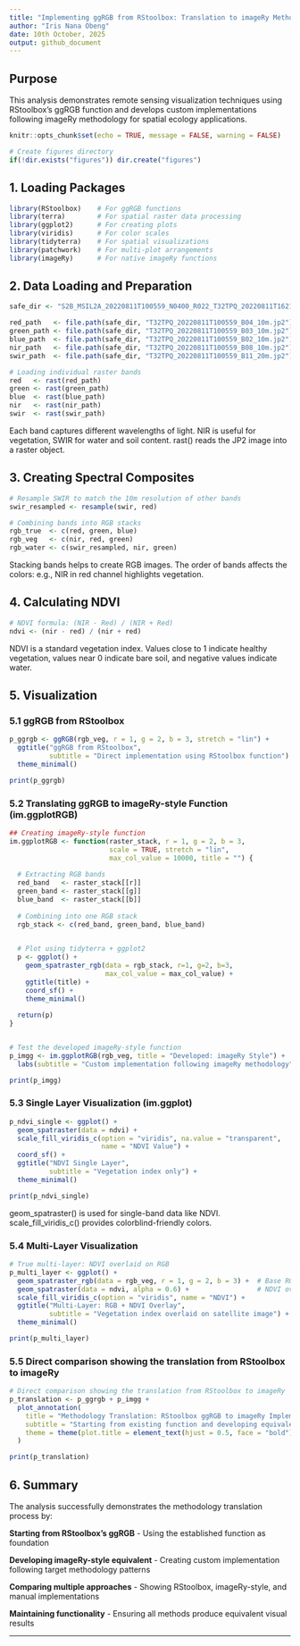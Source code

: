 ```yaml
---
title: "Implementing ggRGB from RStoolbox: Translation to imageRy Methodology"
author: "Iris Nana Obeng"
date: 10th October, 2025 
output: github_document
---
```


## Purpose
This analysis demonstrates remote sensing visualization techniques using RStoolbox's ggRGB function and develops custom implementations following imageRy methodology for spatial ecology applications.


```r
knitr::opts_chunk$set(echo = TRUE, message = FALSE, warning = FALSE)
```
```r
# Create figures directory
if(!dir.exists("figures")) dir.create("figures")
```


## 1. Loading Packages
```r
library(RStoolbox)    # For ggRGB functions
library(terra)        # For spatial raster data processing
library(ggplot2)      # For creating plots
library(viridis)      # For color scales
library(tidyterra)    # For spatial visualizations
library(patchwork)    # For multi-plot arrangements
library(imageRy)      # For native imageRy functions
```

## 2. Data Loading and Preparation
```r
safe_dir <- "S2B_MSIL2A_20220811T100559_N0400_R022_T32TPQ_20220811T162101.SAFE"

red_path   <- file.path(safe_dir, "T32TPQ_20220811T100559_B04_10m.jp2")    # Red band
green_path <- file.path(safe_dir, "T32TPQ_20220811T100559_B03_10m.jp2")    # Green band
blue_path  <- file.path(safe_dir, "T32TPQ_20220811T100559_B02_10m.jp2")    # Blue band
nir_path   <- file.path(safe_dir, "T32TPQ_20220811T100559_B08_10m.jp2")    # Near-Infrared band
swir_path  <- file.path(safe_dir, "T32TPQ_20220811T100559_B11_20m.jp2")    # SWIR band

# Loading individual raster bands
red   <- rast(red_path)
green <- rast(green_path)
blue  <- rast(blue_path)
nir   <- rast(nir_path)
swir  <- rast(swir_path)
```
Each band captures different wavelengths of light. NIR is useful for vegetation, SWIR for water and soil content. rast() reads the JP2 image into a raster object.

## 3. Creating Spectral Composites
```r
# Resample SWIR to match the 10m resolution of other bands
swir_resampled <- resample(swir, red)

# Combining bands into RGB stacks
rgb_true  <- c(red, green, blue)
rgb_veg   <- c(nir, red, green)
rgb_water <- c(swir_resampled, nir, green)
```
Stacking bands helps to create RGB images. The order of bands affects the colors: e.g., NIR in red channel highlights vegetation.

## 4. Calculating NDVI
```r
# NDVI formula: (NIR - Red) / (NIR + Red)
ndvi <- (nir - red) / (nir + red)
```

NDVI is a standard vegetation index. Values close to 1 indicate healthy vegetation, values near 0 indicate bare soil, and negative values indicate water.

## 5. Visualization

### 5.1 ggRGB from RStoolbox
```r
p_ggrgb <- ggRGB(rgb_veg, r = 1, g = 2, b = 3, stretch = "lin") +
  ggtitle("ggRGB from RStoolbox",
          subtitle = "Direct implementation using RStoolbox function") +
  theme_minimal()

print(p_ggrgb)
```

### 5.2 Translating ggRGB to imageRy-style Function (im.ggplotRGB)
```r
## Creating imageRy-style function
im.ggplotRGB <- function(raster_stack, r = 1, g = 2, b = 3, 
                         scale = TRUE, stretch = "lin", 
                         max_col_value = 10000, title = "") {
  
  # Extracting RGB bands
  red_band   <- raster_stack[[r]]
  green_band <- raster_stack[[g]]
  blue_band  <- raster_stack[[b]]
  
  # Combining into one RGB stack
  rgb_stack <- c(red_band, green_band, blue_band)
  

  # Plot using tidyterra + ggplot2
  p <- ggplot() +
    geom_spatraster_rgb(data = rgb_stack, r=1, g=2, b=3,
                        max_col_value = max_col_value) +
    ggtitle(title) +
    coord_sf() +       
    theme_minimal()    
  
  return(p)
}


# Test the developed imageRy-style function
p_imgg <- im.ggplotRGB(rgb_veg, title = "Developed: imageRy Style") +
  labs(subtitle = "Custom implementation following imageRy methodology")

print(p_imgg)
```

### 5.3 Single Layer Visualization (im.ggplot)
```r
p_ndvi_single <- ggplot() +
  geom_spatraster(data = ndvi) +
  scale_fill_viridis_c(option = "viridis", na.value = "transparent",
                       name = "NDVI Value") +
  coord_sf() +
  ggtitle("NDVI Single Layer",
          subtitle = "Vegetation index only") +
  theme_minimal()

print(p_ndvi_single)
```
geom_spatraster() is used for single-band data like NDVI. scale_fill_viridis_c() provides colorblind-friendly colors.


### 5.4 Multi-Layer Visualization 
```r

# True multi-layer: NDVI overlaid on RGB
p_multi_layer <- ggplot() +
  geom_spatraster_rgb(data = rgb_veg, r = 1, g = 2, b = 3) +  # Base RGB layer
  geom_spatraster(data = ndvi, alpha = 0.6) +                 # NDVI overlay (60% transparent)
  scale_fill_viridis_c(option = "viridis", name = "NDVI") +
  ggtitle("Multi-Layer: RGB + NDVI Overlay",
          subtitle = "Vegetation index overlaid on satellite image") +
  theme_minimal()

print(p_multi_layer)
```
### 5.5 Direct comparison showing the translation from RStoolbox to imageRy
```r
# Direct comparison showing the translation from RStoolbox to imageRy
p_translation <- p_ggrgb + p_imgg +
  plot_annotation(
    title = "Methodology Translation: RStoolbox ggRGB to imageRy Implementation",
    subtitle = "Starting from existing function and developing equivalent in target methodology",
    theme = theme(plot.title = element_text(hjust = 0.5, face = "bold"))
  )

print(p_translation)
```

## 6. Summary

The analysis successfully demonstrates the methodology translation process by:

**Starting from RStoolbox's ggRGB** - Using the established function as foundation

**Developing imageRy-style equivalent** - Creating custom implementation following target methodology patterns

**Comparing multiple approaches** - Showing RStoolbox, imageRy-style, and manual implementations

**Maintaining functionality** - Ensuring all methods produce equivalent visual results

---
